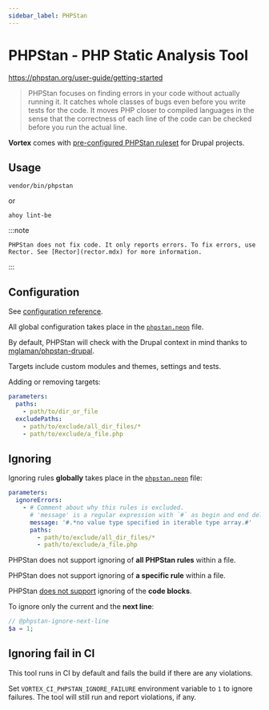 ```yaml
---
sidebar_label: PHPStan
---
```


# PHPStan - PHP Static Analysis Tool

https://phpstan.org/user-guide/getting-started

> PHPStan focuses on finding errors in your code without actually running it. It
> catches whole classes of bugs even before you write tests for the code. It
> moves
> PHP closer to compiled languages in the sense that the correctness of each
> line
> of the code can be checked before you run the actual line.

**Vortex** comes with [pre-configured PHPStan ruleset](https://github.com/drevops/vortex/blob/develop/phpstan.neon)
for
Drupal projects.

## Usage

```shell
vendor/bin/phpstan
```

or

```shell
ahoy lint-be
```

:::note

    PHPStan does not fix code. It only reports errors. To fix errors, use
    Rector. See [Rector](rector.mdx) for more information.

:::

## Configuration

See [configuration reference](https://phpstan.org/config-reference).

All global configuration takes place in
the [`phpstan.neon`](https://github.com/drevops/vortex/blob/develop/phpstan.neon)
file.

By default, PHPStan will check with the Drupal context in mind thanks to
[mglaman/phpstan-drupal](https://github.com/mglaman/phpstan-drupal).

Targets include custom modules and themes, settings and tests.

Adding or removing targets:

```yaml
parameters:
  paths:
    - path/to/dir_or_file
  excludePaths:
    - path/to/exclude/all_dir_files/*
    - path/to/exclude/a_file.php
```

## Ignoring

Ignoring rules **globally** takes place in
the [`phpstan.neon`](https://github.com/drevops/vortex/blob/develop/phpstan.neon) file:

```yaml
parameters:
  ignoreErrors:
    - # Comment about why this rules is excluded.
      # 'message' is a regular expression with `#` as begin and end delimiters.
      message: '#.*no value type specified in iterable type array.#'
      paths:
        - path/to/exclude/all_dir_files/*
        - path/to/exclude/a_file.php
```

PHPStan does not support ignoring of **all PHPStan rules** within a file.

PHPStan does not support ignoring of **a specific rule** within a file.

PHPStan [does not support](https://github.com/phpstan/phpstan/issues/4452)
ignoring of the **code blocks**.

To ignore only the current and the **next line**:

```php
// @phpstan-ignore-next-line
$a = 1;
```

## Ignoring fail in CI

This tool runs in CI by default and fails the build if there are any violations.

Set `VORTEX_CI_PHPSTAN_IGNORE_FAILURE` environment variable to `1` to ignore
failures. The tool will still run and report violations, if any.
